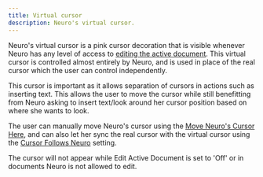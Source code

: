 ```yaml
---
title: Virtual cursor
description: Neuro's virtual cursor.
---
```



Neuro's virtual cursor is a pink cursor decoration that is visible whenever Neuro has any level of access to [editing the active document](/neuropilot/reference/permissions#edit-active-document).
This virtual cursor is controlled almost entirely by Neuro, and is used in place of the real cursor which the user can control independently.

This cursor is important as it allows separation of cursors in actions such as inserting text. This allows the user to move the cursor while still benefitting from Neuro asking to insert text/look around her cursor position based on where she wants to look.

The user can manually move Neuro's cursor using the [Move Neuro's Cursor Here](/neuropilot/reference/commands#move-neuros-cursor-here), and can also let her sync the real cursor with the virtual cursor using the [Cursor Follows Neuro](/neuropilot/reference/settings#cursor-follows-neuro) setting.

<Aside>

The cursor will not appear while Edit Active Document is set to 'Off' or in documents Neuro is not allowed to edit.

</Aside>
